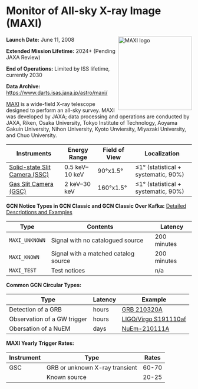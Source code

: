 

# Monitor of All-sky X-ray Image (MAXI)

<img
  src={logo}
  width="200"
  align="right"
  alt="MAXI logo"
  className="grid-col-6 mobile-lg:grid-col-4 tablet:grid-col-2 desktop:grid-col-3"
/>

**Launch Date:** June 11, 2008

**Extended Mission Lifetime:** 2024+ (Pending JAXA Review)

**End of Operations:** Limited by ISS lifetime, currently 2030

**Data Archive:**
https://www.darts.isas.jaxa.jp/astro/maxi/

[MAXI](http://maxi.riken.jp/top/) is a wide-field X-ray telescope designed to perform an all-sky survey. MAXI was developed by JAXA; data processing and operations are conducted by JAXA, Riken, Osaka University, Tokyo Institute of Technology, Aoyama Gakuin University, Nihon University, Kyoto Unviersity, Miyazaki University, and Chuo University.

<div className="overflow-table">

| Instruments                                                              | Energy Range   | Field of View | Localization                            |
| ------------------------------------------------------------------------ | -------------- | ------------- | --------------------------------------- |
| [Solid-state Slit Camera (SSC)](https://iss.jaxa.jp/en/kiboexp/ef/maxi/) | 0.5 keV–10 keV | 90°x1.5°      | &leq;1° (statistical + systematic, 90%) |
| [Gas Slit Camera (GSC)](https://iss.jaxa.jp/en/kiboexp/ef/maxi/)         | 2 keV–30 keV   | 160°x1.5°     | &leq;1° (statistical + systematic, 90%) |

</div>

**GCN Notice Types in GCN Classic and GCN Classic Over Kafka:**
[Detailed Descriptions and Examples](https://gcn.gsfc.nasa.gov/maxi.html)

<div className="overflow-table">

| Type           | Contents                             | Latency     |
| -------------- | ------------------------------------ | ----------- |
| `MAXI_UNKNOWN` | Signal with no catalogued source     | 200 minutes |
| `MAXI_KNOWN`   | Signal with a matched catalog source | 200 minutes |
| `MAXI_TEST`    | Test notices                         | n/a         |

</div>

**Common GCN Circular Types:**

<div className="overflow-table">

| Type                        | Latency | Example                                                           |
| --------------------------- | ------- | ----------------------------------------------------------------- |
| Detection of a GRB          | hours   | [GRB 210320A](https://gcn.gsfc.nasa.gov/gcn3/29676.gcn3)          |
| Observation of a GW trigger | hours   | [LIGO/Virgo S191110af](https://gcn.gsfc.nasa.gov/gcn3/26223.gcn3) |
| Obersation of a NuEM        | days    | [NuEm-210111A](https://gcn.gsfc.nasa.gov/gcn3/29298.gcn3)         |

</div>

**MAXI Yearly Trigger Rates:**

<div className="overflow-table">

| Instrument | Type                           | Rates |
| ---------- | ------------------------------ | ----- |
| GSC        | GRB or unknown X-ray transient | 60-70 |
|            | Known source                   | 20-25 |

</div>

